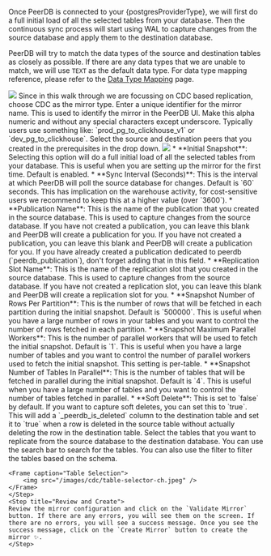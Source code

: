 Once PeerDB is connected to your {postgresProviderType}, we will first do a full initial load of all the selected tables from your database. Then the continuous sync process will start using WAL to capture changes from the source database and apply them to the destination database.

PeerDB will try to match the data types of the source and destination tables as closely as possible. If there are any data types that we are unable to match, we will use `TEXT` as the default data type. For data type mapping reference, please refer to the [Data Type Mapping](/datatypes/datatype-matrix) page.

<Steps>
    <Step title="Create Mirror Screen">
    <Frame caption="Click on Mirrors tab and then enter new Mirror screen">
        <img src="/images/cdc/new-mirror-1.jpeg" />
    </Frame>
    </Step>
    <Step title="Mirror Type">
    Since in this walk through we are focussing on CDC based replication, choose CDC as the mirror type.
    </Step>
    <Step title="Mirror Name">
    Enter a unique identifier for the mirror name. This is used to identify the mirror in the PeerDB UI. Make this alpha numeric and without any special characters except underscore. Typically users use something like: `prod_pg_to_clickhouse_v1` or `dev_pg_to_clickhouse`.
    </Step>
    <Step title="Select Source and Destination Peers">
    Select the source and destination peers that you created in the prerequisites in the drop down.
    <Frame caption="source and destination drop down">
        <img src="/images/cdc/pg-ch-dropdown.jpeg" />
    </Frame>
    </Step>
    <Step title="Mirror Configuration">
    * **Initial Snapshot**: Selecting this option will do a full initial load of all the selected tables from your database. This is useful when you are setting up the mirror for the first time. Default is enabled.
    * **Sync Interval (Seconds)**: This is the interval at which PeerDB will poll the source database for changes. Default is `60` seconds. This has implication on the warehouse activity, for cost-sensitive users we recommend to keep this at a higher value (over `3600`).
    * **Publication Name**: This is the name of the publication that you created in the source database. This is used to capture changes from the source database. If you have not created a publication, you can leave this blank and PeerDB will create a publication for you.  If you have not created a publication, you can leave this blank and PeerDB will create a publication for you. If you have already created a publication dedicated to peerdb (`peerdb_publication`), don't forget adding that in this field.
    * **Replication Slot Name**: This is the name of the replication slot that you created in the source database. This is used to capture changes from the source database. If you have not created a replication slot, you can leave this blank and PeerDB will create a replication slot for you.
    * **Snapshot Number of Rows Per Partition**: This is the number of rows that will be fetched in each partition during the initial snapshot. Default is `500000`. This is useful when you have a large number of rows in your tables and you want to control the number of rows fetched in each partition.
    * **Snapshot Maximum Parallel Workers**: This is the number of parallel workers that will be used to fetch the initial snapshot. Default is `1`. This is useful when you have a large number of tables and you want to control the number of parallel workers used to fetch the initial snapshot. This setting is per-table.
    * **Snapshot Number of Tables In Parallel**: This is the number of tables that will be fetched in parallel during the initial snapshot. Default is `4`. This is useful when you have a large number of tables and you want to control the number of tables fetched in parallel.
    * **Soft Delete**: This is set to `false` by default. If you want to capture soft deletes, you can set this to `true`. This will add a `_peerdb_is_deleted` column to the destination table and set it to `true` when a row is deleted in the source table without actually deleting the row in the destination table.
    </Step>
    <Step title="Table Selection">
    Select the tables that you want to replicate from the source database to the destination database. You can use the search bar to search for the tables. You can also use the filter to filter the tables based on the schema.

    <Frame caption="Table Selection">
        <img src="/images/cdc/table-selector-ch.jpeg" />
    </Frame>
    </Step>
    <Step title="Review and Create">
    Review the mirror configuration and click on the `Validate Mirror` button. If there are any errors, you will see them on the screen. If there are no errors, you will see a success message. Once you see the success message, click on the `Create Mirror` button to create the mirror ✨.
    </Step>
</Steps>
